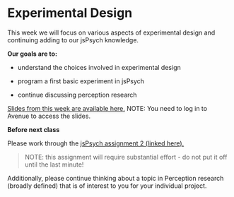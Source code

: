 # Experimental Design

This week we will focus on various aspects of experimental design and continuing adding to our jsPsych knowledge. 

**Our goals are to:**

- understand the choices involved in experimental design

- program a first basic experiment in jsPsych

- continue discussing perception research 


[Slides from this week are available here.](https://avenue.cllmcmaster.ca/d2l/le/content/668523/viewContent/5028885/View) NOTE: You need to log in to Avenue to access the slides. 


::: {.callout-important title="Assignments and Exercises"}
**Before next class**

Please work through the [jsPsych assignment 2 (linked here).](assignment_jsPsych_2.qmd)

> NOTE: this assignment will require substantial effort - do not put it off until the last minute! 

Additionally, please continue thinking about a topic in Perception research (broadly defined) that is of interest to you for your individual project. 

:::




